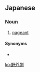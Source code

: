 ==Japanese==
{{ja-kanjitab|野|外|劇}}

===Noun===
{{ja-noun|やがいげき}}

# [[pageant]] {{gloss|public display}}

====Synonyms====
* {{ja-r|ページェント}}

[[ko:野外劇]]